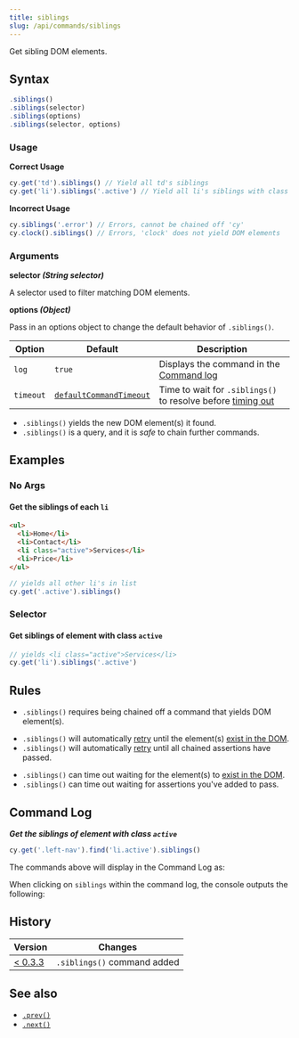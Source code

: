```yaml
---
title: siblings
slug: /api/commands/siblings
---
```


Get sibling DOM elements.

## Syntax

```javascript
.siblings()
.siblings(selector)
.siblings(options)
.siblings(selector, options)
```

### Usage

<Icon name="check-circle" color="green" /> **Correct Usage**

```javascript
cy.get('td').siblings() // Yield all td's siblings
cy.get('li').siblings('.active') // Yield all li's siblings with class '.active'
```

<Icon name="exclamation-triangle" color="red" /> **Incorrect Usage**

```javascript
cy.siblings('.error') // Errors, cannot be chained off 'cy'
cy.clock().siblings() // Errors, 'clock' does not yield DOM elements
```

### Arguments

<Icon name="angle-right" /> **selector _(String selector)_**

A selector used to filter matching DOM elements.

<Icon name="angle-right" /> **options _(Object)_**

Pass in an options object to change the default behavior of `.siblings()`.

| Option    | Default                                                           | Description                                                                         |
| --------- | ----------------------------------------------------------------- | ----------------------------------------------------------------------------------- |
| `log`     | `true`                                                            | Displays the command in the [Command log](/app/core-concepts/open-mode#Command-Log) |
| `timeout` | [`defaultCommandTimeout`](/app/references/configuration#Timeouts) | Time to wait for `.siblings()` to resolve before [timing out](#Timeouts)            |

<HeaderYields />

- `.siblings()` yields the new DOM element(s) it found.
- `.siblings()` is a query, and it is _safe_ to chain further commands.

## Examples

### No Args

#### Get the siblings of each `li`

```html
<ul>
  <li>Home</li>
  <li>Contact</li>
  <li class="active">Services</li>
  <li>Price</li>
</ul>
```

```javascript
// yields all other li's in list
cy.get('.active').siblings()
```

### Selector

#### Get siblings of element with class `active`

```javascript
// yields <li class="active">Services</li>
cy.get('li').siblings('.active')
```

## Rules

<HeaderRequirements />

- `.siblings()` requires being chained off a command that yields DOM element(s).

<HeaderAssertions />

- `.siblings()` will automatically [retry](/app/core-concepts/retry-ability)
  until the element(s)
  [exist in the DOM](/app/core-concepts/introduction-to-cypress#Implicit-Assertions).
- `.siblings()` will automatically [retry](/app/core-concepts/retry-ability)
  until all chained assertions have passed.

<HeaderTimeouts />

- `.siblings()` can time out waiting for the element(s) to
  [exist in the DOM](/app/core-concepts/introduction-to-cypress#Implicit-Assertions).
- `.siblings()` can time out waiting for assertions you've added to pass.

## Command Log

**_Get the siblings of element with class `active`_**

```javascript
cy.get('.left-nav').find('li.active').siblings()
```

The commands above will display in the Command Log as:

<DocsImage
  src="/img/api/siblings/find-siblings-of-dom-elements-to-test.png"
  alt="Command Log siblings"
/>

When clicking on `siblings` within the command log, the console outputs the
following:

<DocsImage
  src="/img/api/siblings/console-log-of-sibling-elements.png"
  alt="Console Log siblings"
/>

## History

| Version                                    | Changes                     |
| ------------------------------------------ | --------------------------- |
| [< 0.3.3](/app/references/changelog#0-3-3) | `.siblings()` command added |

## See also

- [`.prev()`](/api/commands/prev)
- [`.next()`](/api/commands/next)
